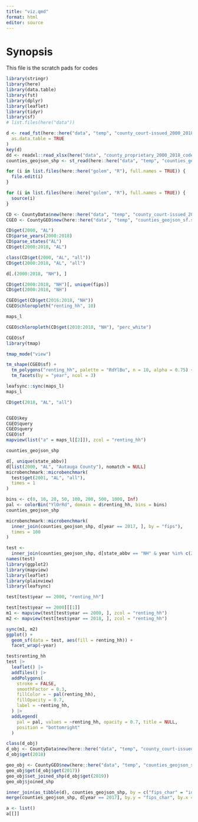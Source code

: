 ```yaml
---
title: "viz.qmd"
format: html
editor: source
---
```


# Synopsis
This file is the scratch pads for codes
```r
library(stringr)
library(here)
library(data.table)
library(fst)
library(dplyr)
library(leaflet)
library(tidyr)
library(sf)
# list.files(here("data"))
```

```r
d <- read_fst(here::here("data", "temp", "county_court-issued_2000_2018.fst"),
  as.data.table = TRUE
)
key(d)
dd <- readxl::read_xlsx(here("data", "county_proprietary_2000_2018_codebook.xlsx"))
counties_geojson_shp <- st_read(here::here("data", "temp", "counties_geojson_sf.shp"))

for (i in list.files(here::here("golem", "R"), full.names = TRUE)) {
  file.edit(i)
}

for (i in list.files(here::here("golem", "R"), full.names = TRUE)) {
  source(i)
}
```

```r
CD <- CountyData$new(here::here("data", "temp", "county_court-issued_2000_2018.fst"))
CGEO <- CountyGEO$new(here::here("data", "temp", "counties_geojson_sf.shp"))
```

```r
CD$get(2000, "AL")
CD$parse_years(2000:2018)
CD$parse_states("AL")
CD$get(2000:2018, "AL")
```

```r
class(CD$get(2000, "AL", "all"))
CD$get(2000:2018, "AL", "all")

d[.(2000:2018, "NH"), ]

CD$get(2000:2018, "NH")[, unique(fips)]
CD$get(2000:2018, "NH")

CGEO$get(CD$get(2016:2018, "NH"))
CGEO$chloropleth("renting_hh", 10)

maps_l

CGEO$chloropleth(CD$get(2010:2018, "NH"), "perc_white")
```

```r
CGEO$sf
library(tmap)

tmap_mode("view")

tm_shape(CGEO$sf) +
  tm_polygons("renting_hh", palette = "RdYlBu", n = 10, alpha = 0.75) +
  tm_facets(by = "year", ncol = 3)
```

```r
leafsync::sync(maps_l)
maps_l

CD$get(2018, "AL", "all")


CGEO$key
CGEO$query
CGEO$query
CGEO$sf
mapview(list("a" = maps_l[[2]]), zcol = "renting_hh")

counties_geojson_shp
```

```r
d[, unique(state_abbv)]
d[list(2000, "AL", "Autauga County"), nomatch = NULL]
microbenchmark::microbenchmark(
  test$get(2001, "AL", "all"),
  times = 1
)
```

```r
bins <- c(0, 10, 20, 50, 100, 200, 500, 1000, Inf)
pal <- colorBin("YlOrRd", domain = d$renting_hh, bins = bins)
counties_geojson_shp

microbenchmark::microbenchmark(
  inner_join(counties_geojson_shp, d[year == 2017, ], by = "fips"),
  times = 100
)

test <-
  inner_join(counties_geojson_shp, d[state_abbv == "NH" & year %in% c(2000, 2018), ], by = "fips") #|>
names(test)
library(ggplot2)
library(mapview)
library(leaflet)
library(plainview)
library(leafsync)

test[test$year == 2000, "renting_hh"]

test[test$year == 2000][[1]]
m1 <- mapview(test[test$year == 2000, ], zcol = "renting_hh")
m2 <- mapview(test[test$year == 2018, ], zcol = "renting_hh")

sync(m1, m2)
ggplot() +
  geom_sf(data = test, aes(fill = renting_hh)) +
  facet_wrap(~year)

test$renting_hh
test |>
  leaflet() |>
  addTiles() |>
  addPolygons(
    stroke = FALSE,
    smoothFactor = 0.3,
    fillColor = ~ pal(renting_hh),
    fillOpacity = 0.7,
    label = ~renting_hh,
  ) |>
  addLegend(
    pal = pal, values = ~renting_hh, opacity = 0.7, title = NULL,
    position = "bottomright"
  )
```

```r
class(d_obj)
d_obj <- CountyData$new(here::here("data", "temp", "county_court-issued_2000_2018.fst"))
d_obj$get(2018)

geo_obj <- CountyGEO$new(here::here("data", "temp", "counties_geojson_sf.shp"))
geo_obj$get(d_obj$get(2017))
geo_obj$set_joined_shp(d_obj$get(2019))
geo_obj$joined_shp

inner_join(as_tibble(d), counties_geojson_shp, by = c("fips_char" = "id"))
merge(counties_geojson_shp, d[year == 2017], by.y = "fips_char", by.x = "id")

a <- list()
a[[]]
```
